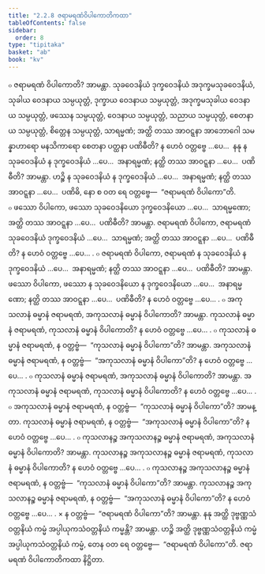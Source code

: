 ```yaml
---
title: "2.2.8 ဇရာမရဏံဝိပါကောတိကထာ"
tableOfContents: false
sidebar:
  order: 8
type: "tipitaka"
basket: "ab"
book: "kv"
---
```



<DynamicBreadcrumb />

<Division number="495" book="kv" e="ch" v="32" p="264">

<Paragraph number="1689" book="kv">
๐ ဇရာမရဏံ ဝိပါကောတိ? အာမန္တာ. သုခဝေဒနိယံ ဒုက္ခဝေဒနိယံ အဒုက္ခမသုခဝေဒနိယံ, သုခါယ ဝေဒနာယ သမ္ပယုတ္တံ, ဒုက္ခာယ ဝေဒနာယ သမ္ပယုတ္တံ, အဒုက္ခမသုခါယ ဝေဒနာယ သမ္ပယုတ္တံ, ဖဿေန သမ္ပယုတ္တံ, ဝေဒနာယ သမ္ပယုတ္တံ, သညာယ သမ္ပယုတ္တံ, စေတနာယ သမ္ပယုတ္တံ, စိတ္တေန သမ္ပယုတ္တံ, သာရမ္မဏံ; အတ္ထိ တဿ အာဝဋ္ဋနာ အာဘောဂေါ သမန္နာဟာရော မနသိကာရော စေတနာ ပတ္ထနာ ပဏိဓီတိ? န ဟေဝံ ဝတ္တဗ္ဗေ …ပေ…  နနု န သုခဝေဒနိယံ န ဒုက္ခဝေဒနိယံ …ပေ…  အနာရမ္မဏံ; နတ္ထိ တဿ အာဝဋ္ဋနာ …ပေ…  ပဏိဓီတိ? အာမန္တာ. ဟဉ္စိ န သုခဝေဒနိယံ န ဒုက္ခဝေဒနိယံ …ပေ…  အနာရမ္မဏံ; နတ္ထိ တဿ အာဝဋ္ဋနာ …ပေ…  ပဏိဓိ, နော စ ဝတ ရေ ဝတ္တဗ္ဗေ—  “ဇရာမရဏံ ဝိပါကော”တိ.
</Paragraph>

<Paragraph number="1690" book="kv">
๐ ဖဿော ဝိပါကော, ဖဿော သုခဝေဒနိယော ဒုက္ခဝေဒနိယော …ပေ…  သာရမ္မဏော; အတ္ထိ တဿ အာဝဋ္ဋနာ …ပေ…  ပဏိဓီတိ? အာမန္တာ. ဇရာမရဏံ ဝိပါကော, ဇရာမရဏံ သုခဝေဒနိယံ ဒုက္ခဝေဒနိယံ …ပေ…  သာရမ္မဏံ; အတ္ထိ တဿ အာဝဋ္ဋနာ …ပေ…  ပဏိဓီတိ? န ဟေဝံ ဝတ္တဗ္ဗေ …ပေ… .
</Paragraph>

<Paragraph number="1691" book="kv">
๐ ဇရာမရဏံ ဝိပါကော, ဇရာမရဏံ န သုခဝေဒနိယံ န ဒုက္ခဝေဒနိယံ …ပေ…  အနာရမ္မဏံ; နတ္ထိ တဿ အာဝဋ္ဋနာ …ပေ…  ပဏိဓီတိ? အာမန္တာ. ဖဿော ဝိပါကော, ဖဿော န သုခဝေဒနိယော န ဒုက္ခဝေဒနိယော …ပေ…  အနာရမ္မဏော; နတ္ထိ တဿ အာဝဋ္ဋနာ …ပေ…  ပဏိဓီတိ? န ဟေဝံ ဝတ္တဗ္ဗေ …ပေ… .
</Paragraph>

</Division>
<Division number="496" book="kv" e="ch" v="32" p="265">

<Paragraph number="1692" book="kv">
๐ အကုသလာနံ ဓမ္မာနံ ဇရာမရဏံ, အကုသလာနံ ဓမ္မာနံ ဝိပါကောတိ? အာမန္တာ. ကုသလာနံ ဓမ္မာနံ ဇရာမရဏံ, ကုသလာနံ ဓမ္မာနံ ဝိပါကောတိ? န ဟေဝံ ဝတ္တဗ္ဗေ …ပေ… .
</Paragraph>

<Paragraph number="1693" book="kv">
๐ ကုသလာနံ ဓမ္မာနံ ဇရာမရဏံ, န ဝတ္တဗ္ဗံ—  “ကုသလာနံ ဓမ္မာနံ ဝိပါကော”တိ? အာမန္တာ. အကုသလာနံ ဓမ္မာနံ ဇရာမရဏံ, န ဝတ္တဗ္ဗံ—  “အကုသလာနံ ဓမ္မာနံ ဝိပါကော”တိ? န ဟေဝံ ဝတ္တဗ္ဗေ …ပေ… .
</Paragraph>

<Paragraph number="1694" book="kv">
๐ ကုသလာနံ ဓမ္မာနံ ဇရာမရဏံ, အကုသလာနံ ဓမ္မာနံ ဝိပါကောတိ? အာမန္တာ. အကုသလာနံ ဓမ္မာနံ ဇရာမရဏံ, ကုသလာနံ ဓမ္မာနံ ဝိပါကောတိ? န ဟေဝံ ဝတ္တဗ္ဗေ …ပေ… .
</Paragraph>

<Paragraph number="1695" book="kv">
๐ အကုသလာနံ ဓမ္မာနံ ဇရာမရဏံ, န ဝတ္တဗ္ဗံ—  “ကုသလာနံ ဓမ္မာနံ ဝိပါကော”တိ? အာမန္တာ. ကုသလာနံ ဓမ္မာနံ ဇရာမရဏံ, န ဝတ္တဗ္ဗံ—  “အကုသလာနံ ဓမ္မာနံ ဝိပါကော”တိ? န ဟေဝံ ဝတ္တဗ္ဗေ …ပေ… .
</Paragraph>

<Paragraph number="1696" book="kv">
๐ ကုသလာနဉ္စ အကုသလာနဉ္စ ဓမ္မာနံ ဇရာမရဏံ, အကုသလာနံ ဓမ္မာနံ ဝိပါကောတိ? အာမန္တာ. ကုသလာနဉ္စ အကုသလာနဉ္စ ဓမ္မာနံ ဇရာမရဏံ, ကုသလာနံ ဓမ္မာနံ ဝိပါကောတိ? န ဟေဝံ ဝတ္တဗ္ဗေ …ပေ… .
</Paragraph>

<Paragraph number="1697" book="kv">
๐ ကုသလာနဉ္စ အကုသလာနဉ္စ ဓမ္မာနံ ဇရာမရဏံ, န ဝတ္တဗ္ဗံ—  “ကုသလာနံ ဓမ္မာနံ ဝိပါကော”တိ? အာမန္တာ. ကုသလာနဉ္စ အကုသလာနဉ္စ ဓမ္မာနံ ဇရာမရဏံ, န ဝတ္တဗ္ဗံ—  “အကုသလာနံ ဓမ္မာနံ ဝိပါကော”တိ? န ဟေဝံ ဝတ္တဗ္ဗေ …ပေ… .
</Paragraph>

</Division>
<Division number="497" book="kv" e="ch" v="32" p="265">

<Paragraph number="1698" book="kv">
× န ဝတ္တဗ္ဗံ—  “ဇရာမရဏံ ဝိပါကော”တိ? အာမန္တာ. နနု အတ္ထိ ဒုဗ္ဗဏ္ဏသံဝတ္တနိယံ ကမ္မံ အပ္ပါယုကသံဝတ္တနိယံ ကမ္မန္တိ? အာမန္တာ. ဟဉ္စိ အတ္ထိ ဒုဗ္ဗဏ္ဏသံဝတ္တနိယံ ကမ္မံ အပ္ပါယုကသံဝတ္တနိယံ ကမ္မံ, တေန ဝတ ရေ ဝတ္တဗ္ဗေ—  “ဇရာမရဏံ ဝိပါကော”တိ.

</Paragraph>
</Division>

<Paragraph number="1699" type="center" book="kv">
ဇရာမရဏံ ဝိပါကောတိကထာ နိဋ္ဌိတာ.
</Paragraph>